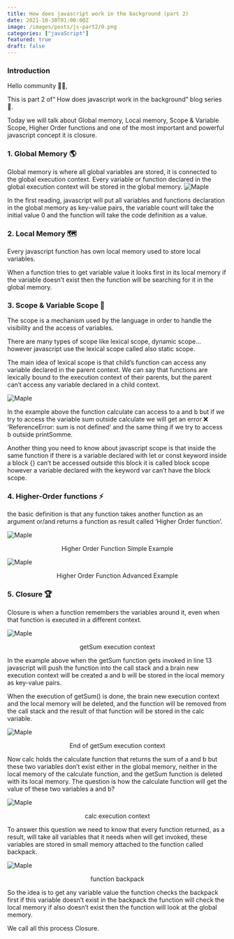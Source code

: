 ```yaml
---
title: How does javascript work in the background (part 2)
date: 2021-10-30T01:00:00Z
image: /images/posts/js-part2/0.png
categories: ["javaScript"]
featured: true
draft: false
---
```


### Introduction

Hello community 🙌🏻,

This is part 2 of“ How does javascript work in the background” blog series 📒.

Today we will talk about Global memory, Local memory, Scope & Variable Scope, Higher Order functions and one of the most important and powerful javascript concept it is closure.

### 1. Global Memory 🌎

Global memory is where all global variables are stored, it is connected to the global execution context. Every variable or function declared in the global execution context will be stored in the global memory.
![Maple](/images/posts/js-part2/0.png)

In the first reading, javascript will put all variables and functions declaration in the global memory as key-value pairs, the variable count will take the initial value 0 and the function will take the code definition as a value.

### 2. Local Memory 🗺️

Every javascript function has own local memory used to store local variables.

When a function tries to get variable value it looks first in its local memory if the variable doesn’t exist then the function will be searching for it in the global memory.

### 3. Scope & Variable Scope 🔭

The scope is a mechanism used by the language in order to handle the visibility and the access of variables.

There are many types of scope like lexical scope, dynamic scope… however javascript use the lexical scope called also static scope.

The main idea of lexical scope is that child’s function can access any variable declared in the parent context. We can say that functions are lexically bound to the execution context of their parents, but the parent can’t access any variable declared in a child context.

![Maple](/images/posts/js-part2/1.png)

In the example above the function calculate can access to a and b but if we try to access the variable sum outside calculate we will get an error ❌ ‘ReferenceError: sum is not defined’ and the same thing if we try to access b outside printSomme.

Another thing you need to know about javascript scope is that inside the same function if there is a variable declared with let or const keyword inside a block {} can’t be accessed outside this block it is called block scope however a variable declared with the keyword var can’t have the block scope.

### 4. Higher-Order functions ⚡

the basic definition is that any function takes another function as an argument or/and returns a function as result called ‘Higher Order function’.

![Maple](/images/posts/js-part2/2.png)

<center>Higher Order Function Simple Example</center>

![Maple](/images/posts/js-part2/3.png)

<center>Higher Order Function Advanced Example</center>

### 5. Closure 🏆

Closure is when a function remembers the variables around it, even when that function is executed in a different context.

![Maple](/images/posts/js-part2/4.png)

<center>getSum execution context</center>

In the example above when the getSum function gets invoked in line 13 javascript will push the function into the call stack and a brain new execution context will be created a and b will be stored in the local memory as key-value pairs.

When the execution of getSum() is done, the brain new execution context and the local memory will be deleted, and the function will be removed from the call stack and the result of that function will be stored in the calc variable.

![Maple](/images/posts/js-part2/5.png)

<center>End of getSum execution context</center>

Now calc holds the calculate function that returns the sum of a and b but these two variables don’t exist
either in the global memory, neither in the local memory of the calculate function, and the getSum function
is deleted with its local memory. The question is how the calculate function will get the value of these
two variables a and b?

![Maple](/images/posts/js-part2/6.png)

<center>calc execution context</center>

To answer this question we need to know that every function returned, as a result, will take all variables that it needs when will get invoked, these variables are stored in small memory attached to the function called backpack.

![Maple](/images/posts/js-part2/7.png)

<center>function backpack</center>

So the idea is to get any variable value the function checks the backpack first if this variable doesn’t exist in the backpack the function will check the local memory if also doesn’t exist then the function will look at the global memory.

We call all this process Closure.
